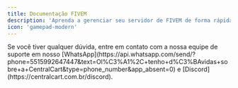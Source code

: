 ```yaml
---
title: Documentação FIVEM
description: 'Aprenda a gerenciar seu servidor de FIVEM de forma rápida e simples, garantindo mais desempenho, segurança e controle para atender às suas necessidades.'
icon: 'gamepad-modern' 
---
```


<Card title="Como escolher a VPS para hospedar o seu servidor de FIVEM" icon="server" href="/fivem/escolher-plano" color="#3654F8" horizontal />

<Card title="Como iniciar sua base do FIVEM na VPS" icon="play" href="/fivem/como-iniciar-sua-base-no-vps" color="#3654F8" horizontal />

<Card title="Como criar uma cidade no FIVEM" icon="city" href="/fivem/como-criar-cidade" color="#3654F8" horizontal />

<Card title="Como criar key grátis para servidor de FIVEM" icon="key" href="/fivem/criar-key-fivem" color="#3654F8" horizontal />

<Card title="Como criar uma loja para o seu servidor de FIVEM" icon="cart-shopping" href="/fivem/loja-fivem" color="#3654F8" horizontal />

<Card title="Como fazer backup do Banco de Dados" icon="database" href="/fivem/como-fazer-backup-banco-de-dados" color="#3654F8" horizontal />

<Card title="Como transferir sua base do FIVEM para o VPS" icon="file-arrow-up" href="/fivem/transferir-arquivos" color="#3654F8" horizontal />

<Card title="Como atualizar os artifacts no seu servidor de FIVEM" icon="rotate" href="/fivem/como-atualizar-os-artifacts" color="#3654F8" horizontal />

<Card title="Como liberar Whitelist no seu servidor de FIVEM" icon="user-check" href="/fivem/como-liberar-whitelist" color="#3654F8" horizontal />

<Card title="Como ter 2 servidores de FIVEM no mesmo VPS" icon="clone" href="/fivem/base-fivem" color="#3654F8" horizontal />

<Card title="Como deixar o console do FIVEM colorido" icon="terminal" href="/fivem/cmd-fivem" color="#3654F8" horizontal />

<Card title="Como adicionar o seu servidor na lista do FIVEM" icon="list-ul" href="/fivem/lista-fivem" color="#3654F8" horizontal />

<Card title="Como deixar a whitelist aberta em seu server de FIVEM" icon="unlock-keyhole" href="/fivem/whitelist-fivem" color="#3654F8" horizontal />

<Card title="Como alterar os slots no seu servidor de FIVEM" icon="users" href="/fivem/alterar-slots" color="#3654F8" horizontal />

<Card title="Como configurar o txAdmin em seu servidor de FIVEM" icon="folder-gear" href="/fivem/txadmin" color="#3654F8" horizontal />

<Card title="Dicas de otimização para o seu servidor de FIVEM" icon="clipboard" href="/fivem/dicas" color="#3654F8" horizontal />

<Card title="Por que seu servidor FIVEM não dá certo? Veja os erros e como resolver" icon="circle-exclamation" href="/fivem/resolver-erros" color="#3654F8" horizontal />

<Card title="F.A.Q - Perguntas frequentes" icon="square-question" href="/fivem/faq" color="#3654F8" horizontal />

<Check>
Se você tiver qualquer dúvida, entre em contato com a nossa equipe de suporte
em nosso [WhatsApp](https://api.whatsapp.com/send/?phone=5515992647447&text=Ol%C3%A1%2C+tenho+d%C3%BAvidas+sobre+a+CentralCart&type=phone_number&app_absent=0) 
e [Discord](https://centralcart.com.br/discord).
</Check>

